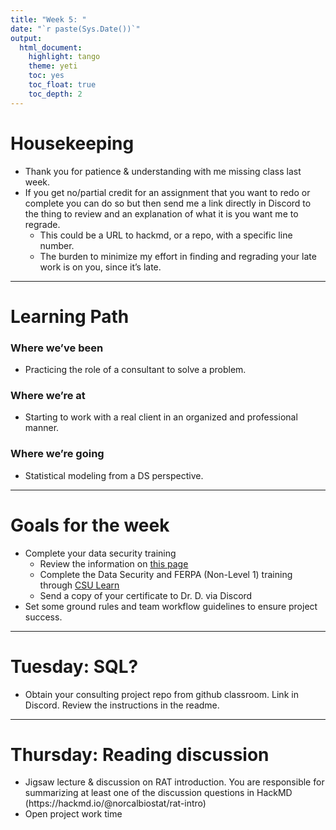 ```yaml
---
title: "Week 5: "
date: "`r paste(Sys.Date())`"
output:   
  html_document: 
    highlight: tango
    theme: yeti
    toc: yes
    toc_float: true
    toc_depth: 2
---
```



# Housekeeping 

* Thank you for patience & understanding with me missing class last week.
* If you get no/partial credit for an assignment that you want to redo or complete you can do so but then send me a link directly in Discord to the thing to review and an explanation of what it is you want me to regrade. 
    - This could be a URL to hackmd, or a repo, with a specific line number. 
    - The burden to minimize my effort in finding and regrading your late work is on you, since it's late.


----

# Learning Path

### Where we've been
* Practicing the role of a consultant to solve a problem. 

### Where we're at
* Starting to work with a real client in an organized and professional manner.

### Where we're going
* Statistical modeling from a DS perspective. 
 

----

# Goals for the week

* Complete your data security training
    - Review the information on [this page](https://www.csuchico.edu/isec/data-protection/index.shtml)
    - Complete the Data Security and FERPA (Non-Level 1) training through [CSU Learn](https://www.csuchico.edu/hr/pdev/compliance-training.shtml)   
    - Send a copy of your certificate to Dr. D. via Discord
* Set some ground rules and team workflow guidelines to ensure project success. 


----

# Tuesday: SQL?

* Obtain your consulting project repo from github classroom. Link in Discord. Review the instructions in the readme. 


----

# Thursday: Reading discussion

* Jigsaw lecture & discussion on RAT introduction. You are responsible for summarizing at least one of the discussion questions in HackMD (https://hackmd.io/@norcalbiostat/rat-intro)
* Open project work time

